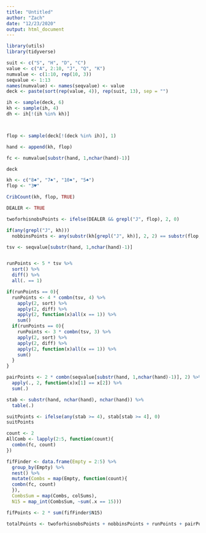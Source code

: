 ```yaml
---
title: "Untitled"
author: "Zach"
date: "12/23/2020"
output: html_document
---
```


```r
library(utils)
library(tidyverse)
```


```r
suit <- c("S", "H", "D", "C")
value <- c("A", 2:10, "J", "Q", "K")
numvalue <- c(1:10, rep(10, 3))
seqvalue <- 1:13
names(numvalue) <- names(seqvalue) <- value
deck <- paste(sort(rep(value, 4)), rep(suit, 13), sep = "")
```


```r
ih <- sample(deck, 6)
kh <- sample(ih, 4)
dh <- ih[!(ih %in% kh)]



flop <- sample(deck[!(deck %in% ih)], 1)

hand <- append(kh, flop)

fc <- numvalue[substr(hand, 1,nchar(hand)-1)]
```

```r
deck
```

```r
kh <- c("8♠", "7♠", "10♠", "5♠")
flop <- "3♥"
```


```r
CribCount(kh, flop, TRUE)
```










```r
DEALER <- TRUE

twoforhisnobsPoints <- ifelse(DEALER && grepl("J", flop), 2, 0)

```




```r
if(any(grepl("J", kh)))
  nobbinsPoints <- any(substr(kh[grepl("J", kh)], 2, 2) == substr(flop, nchar(flop), nchar(flop)))
```



```r

tsv <- seqvalue[substr(hand, 1,nchar(hand)-1)]


runPoints <- 5 * tsv %>%
  sort() %>%
  diff() %>%
  all(. == 1)

if(runPoints == 0){
  runPoints <- 4 * combn(tsv, 4) %>%
    apply(2, sort) %>%
    apply(2, diff) %>%
    apply(2, function(x)all(x == 1)) %>%
    sum()
  if(runPoints == 0){
    runPoints <- 3 * combn(tsv, 3) %>%
    apply(2, sort) %>%
    apply(2, diff) %>%
    apply(2, function(x)all(x == 1)) %>%
    sum()
  }
}


```


```r

pairPoints <- 2 * combn(seqvalue[substr(hand, 1,nchar(hand)-1)], 2) %>%
  apply(., 2, function(x)x[1] == x[2]) %>%
  sum(.)

```



```r
stab <- substr(hand, nchar(hand), nchar(hand)) %>%
  table(.)

suitPoints <- ifelse(any(stab >= 4), stab[stab >= 4], 0)
suitPoints

```

```r
count <- 2
AllComb <- lapply(2:5, function(count){
  combn(fc, count)
}) 

fifFinder <- data.frame(Empty = 2:5) %>%
  group_by(Empty) %>%
  nest() %>%
  mutate(Combs = map(Empty, function(count){
  combn(fc, count)
  }),
  CombsSum = map(Combs, colSums),
  N15 = map_int(CombsSum, ~sum(.x == 15))) 

fifPoints <- 2 * sum(fifFinder$N15)
```


```r
totalPoints <- twoforhisnobsPoints + nobbinsPoints + runPoints + pairPoints + suitPoints + fifPoints
```






